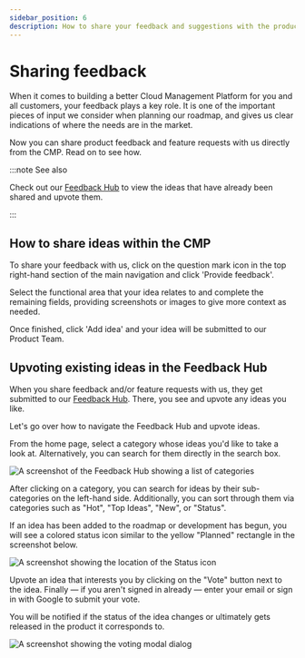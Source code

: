 ```yaml
---
sidebar_position: 6
description: How to share your feedback and suggestions with the product team directly from the CMP
---
```


# Sharing feedback

When it comes to building a better Cloud Management Platform for you and all customers, your feedback plays a key role. It is one of the important pieces of input we consider when planning our roadmap, and gives us clear indications of where the needs are in the market.

Now you can share product feedback and feature requests with us directly from the CMP. Read on to see how.

:::note See also

Check out our [Feedback Hub](https://feedback.doit-intl.com) to view the ideas that have already been shared and upvote them.

:::

## How to share ideas within the CMP

To share your feedback with us, click on the question mark icon in the top right-hand section of the main navigation and click 'Provide feedback'.

Select the functional area that your idea relates to and complete the remaining fields, providing screenshots or images to give more context as needed.

Once finished, click 'Add idea' and your idea will be submitted to our Product Team.

## Upvoting existing ideas in the Feedback Hub

When you share feedback and/or feature requests with us, they get submitted to our [Feedback Hub](https://feedback.doit-intl.com). There, you see and upvote any ideas you like.

Let's go over how to navigate the Feedback Hub and upvote ideas.

From the home page, select a category whose ideas you'd like to take a look at. Alternatively, you can search for them directly in the search box.

![A screenshot of the Feedback Hub showing a list of categories](../assets/png/feedback-hub-categories.png)

After clicking on a category, you can search for ideas by their sub-categories on the left-hand side. Additionally, you can sort through them via categories such as "Hot", "Top Ideas", "New", or "Status".

If an idea has been added to the roadmap or development has begun, you will see a colored status icon similar to the yellow "Planned" rectangle in the screenshot below.

![A screenshot showing the location of the Status icon](../assets/png/feedback-hub-status-icon.png)

Upvote an idea that interests you by clicking on the "Vote" button next to the idea. Finally &mdash; if you aren't signed in already &mdash; enter your email or sign in with Google to submit your vote.

You will be notified if the status of the idea changes or ultimately gets released in the product it corresponds to.

![A screenshot showing the voting modal dialog](../assets/png/feedback-hub-voting-dialog.png)
